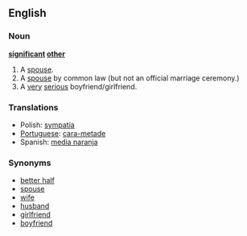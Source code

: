 ==English==

===Noun===
'''[[significant]] [[other]]'''
# A [[spouse]].
# A [[spouse]] by common law (but not an official marriage ceremony.)
# A [[very]] [[serious]] boyfriend/girlfriend.

===Translations===
*Polish: [[sympatia]] {{f}}
*[[Portuguese]]: [[cara-metade]] {{f}}
*Spanish: [[media naranja]] {{f}}

===Synonyms===
*[[better half]]
*[[spouse]]
*[[wife]]
*[[husband]]
*[[girlfriend]]
*[[boyfriend]]